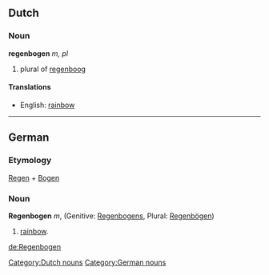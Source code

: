 == Dutch ==
=== Noun ===
'''regenbogen''' ''m, pl''

# plural of [[regenboog]]

====Translations====
*English: [[rainbow]]

[[Category:Dutch nouns]]

----
== German ==
=== Etymology ===
[[Regen]] + [[Bogen]]

=== Noun ===
'''Regenbogen''' ''m'', (Genitive: [[Regenbogens]], Plural: [[Regenbögen]])

# [[rainbow]].

[[Category:German nouns]]

[[de:Regenbogen]]